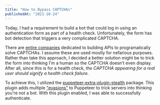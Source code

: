 ```yaml
---
title: "How to Bypass CAPTCHAs"
publishedAt: "2021-10-24"
---
```


Today, I had a requirement to build a bot that could log in using an authentication form as part of a health check. Unfortunately, the form has bot detection that triggers a very complicated CAPTCHA.

There are [entire companies](https://2captcha.com/) dedicated to building APIs to programatically solve CAPTCHAs. I assume these are used mostly for nefarious purposes. Rather than take this approach, I decided a better solution might be to trick the form into thinking I'm a human so the CAPTCHA doesn't even display. After all, since this is for a health check, _the CAPTCHA appearing for a real user should signify a health check failure._

To achieve this, I utilized the [puppeteer-extra-plugin-stealth](https://www.npmjs.com/package/puppeteer-extra-plugin-stealth) package. This plugin adds multiple ["evasions"](https://github.com/berstend/puppeteer-extra/tree/master/packages/puppeteer-extra-plugin-stealth/evasions) to Puppeteer to trick servers into thinking you're not a bot. With this plugin enabled, I was able to successfully authenticate.
